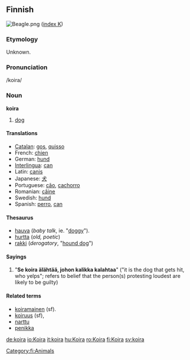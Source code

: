 ==Finnish==
[[Image:Beagle.png|thumb]]
([[Wiktionary:Finnish_index_k|index K]])

===Etymology===
Unknown.

===Pronunciation===
/koira/

===Noun===
'''koira'''

#[[dog]]

====Translations====
*[[Catalan]]: [[gos]], [[quisso]]
*French: [[chien]]
*German: [[hund]]
*[[Interlingua]]: [[can]]
*Latin: [[canis]]
*Japanese: [[犬]]
*Portuguese: [[cão]], [[cachorro]]
*Romanian: [[câine]]
*Swedish: [[hund]]
*Spanish: [[perro]], [[can]]

====Thesaurus====
*[[hauva]] (''baby talk'', ie. "[[doggy]]").
*[[hurtta]] (''old, poetic'')
*[[rakki]] (''derogatory'', "[[hound dog]]")

==== Sayings ====
# "'''Se koira älähtää, johon kalikka kalahtaa'''" ("it is the dog that gets hit, who yelps"; refers to belief that the person(s) protesting loudest are likely to be guilty)

====Related terms====
*[[koiramainen]] (sf).
*[[koiruus]] (sf), 
*[[narttu]]
*[[penikka]]

[[Category:fi:Animals]]

[[de:koira]]
[[io:Koira]]
[[it:koira]]
[[hu:Koira]]
[[ro:Koira]]
[[fi:Koira]]
[[sv:koira]]